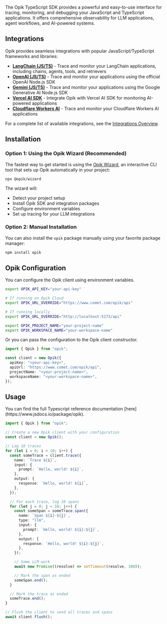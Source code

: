 The Opik TypeScript SDK provides a powerful and easy-to-use interface for tracing, monitoring, and debugging your JavaScript and TypeScript applications. It offers comprehensive observability for LLM applications, agent workflows, and AI-powered systems.

## Integrations

Opik provides seamless integrations with popular JavaScript/TypeScript frameworks and libraries:

- **[LangChain (JS/TS)](/integrations/langchainjs)** - Trace and monitor your LangChain applications, including chains, agents, tools, and retrievers
- **[OpenAI (JS/TS)](/integrations/openai-typescript)** - Trace and monitor your applications using the official OpenAI Node.js SDK
- **[Gemini (JS/TS)](/integrations/gemini-typescript)** - Trace and monitor your applications using the Google Generative AI Node.js SDK
- **[Vercel AI SDK](/integrations/vercel-ai-sdk)** - Integrate Opik with Vercel AI SDK for monitoring AI-powered applications
- **[Cloudflare Workers AI](/integrations/cloudflare-workers-ai)** - Trace and monitor your Cloudflare Workers AI applications

For a complete list of available integrations, see the [Integrations Overview](/integrations/overview).

## Installation

### Option 1: Using the Opik Wizard (Recommended)

The fastest way to get started is using the [Opik Wizard](/reference/typescript-sdk/opik-wizard), an interactive CLI tool that sets up Opik automatically in your project:

```bash
npx @opik/wizard
```

The wizard will:

- Detect your project setup
- Install Opik SDK and integration packages
- Configure environment variables
- Set up tracing for your LLM integrations

### Option 2: Manual Installation

You can also install the `opik` package manually using your favorite package manager:

```bash
npm install opik
```

## Opik Configuration

You can configure the Opik client using environment variables.

```bash
export OPIK_API_KEY="your-api-key"

# If running on Opik Cloud
export OPIK_URL_OVERRIDE="https://www.comet.com/opik/api"

# If running locally
export OPIK_URL_OVERRIDE="http://localhost:5173/api"

export OPIK_PROJECT_NAME="your-project-name"
export OPIK_WORKSPACE_NAME="your-workspace-name"
```

Or you can pass the configuration to the Opik client constructor.

```typescript
import { Opik } from "opik";

const client = new Opik({
  apiKey: "<your-api-key>",
  apiUrl: "https://www.comet.com/opik/api",
  projectName: "<your-project-name>",
  workspaceName: "<your-workspace-name>",
});
```

## Usage

<Tip>
  You can find the full Typescript reference documentation
  [here](https://www.jsdocs.io/package/opik).
</Tip>

```typescript
import { Opik } from "opik";

// Create a new Opik client with your configuration
const client = new Opik();

// Log 10 traces
for (let i = 0; i < 10; i++) {
  const someTrace = client.trace({
    name: `Trace ${i}`,
    input: {
      prompt: `Hello, world! ${i}`,
    },
    output: {
      response: `Hello, world! ${i}`,
    },
  });

  // For each trace, log 10 spans
  for (let j = 0; j < 10; j++) {
    const someSpan = someTrace.span({
      name: `Span ${i}-${j}`,
      type: "llm",
      input: {
        prompt: `Hello, world! ${i}:${j}`,
      },
      output: {
        response: `Hello, world! ${i}:${j}`,
      },
    });

    // Some LLM work
    await new Promise((resolve) => setTimeout(resolve, 100));

    // Mark the span as ended
    someSpan.end();
  }

  // Mark the trace as ended
  someTrace.end();
}

// Flush the client to send all traces and spans
await client.flush();
```
